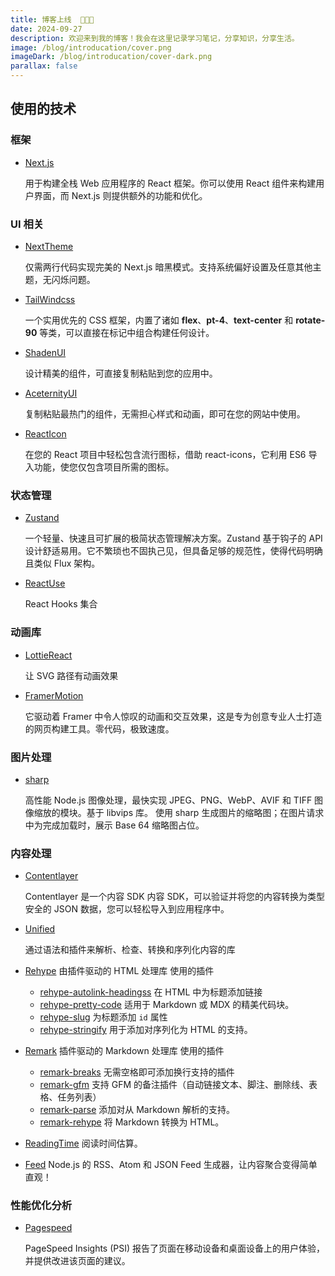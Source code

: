 ```yaml
---
title: 博客上线  🎉🎉🎉
date: 2024-09-27
description: 欢迎来到我的博客！我会在这里记录学习笔记，分享知识，分享生活。
image: /blog/introducation/cover.png
imageDark: /blog/introducation/cover-dark.png
parallax: false
---
```


## 使用的技术

### 框架

- [Next.js](https://nextjs.org/docs)

  用于构建全栈 Web 应用程序的 React 框架。你可以使用 React 组件来构建用户界面，而 Next.js 则提供额外的功能和优化。

### UI 相关

- [NextTheme](https://github.com/pacocoursey/next-themes)

  仅需两行代码实现完美的 Next.js 暗黑模式。支持系统偏好设置及任意其他主题，无闪烁问题。

- [TailWindcss](https://tailwindcss.com/)

  一个实用优先的 CSS 框架，内置了诸如 **flex**、**pt-4**、**text-center** 和 **rotate-90** 等类，可以直接在标记中组合构建任何设计。

- [ShadenUI](https://ui.shadcn.com/)

  设计精美的组件，可直接复制粘贴到您的应用中。

- [AceternityUI](https://ui.aceternity.com/)

  复制粘贴最热门的组件，无需担心样式和动画，即可在您的网站中使用。

- [ReactIcon](https://react-icons.github.io/react-icons/)

  在您的 React 项目中轻松包含流行图标，借助 react-icons，它利用 ES6 导入功能，使您仅包含项目所需的图标。

### 状态管理

- [Zustand](https://github.com/pmndrs/zustand)

  一个轻量、快速且可扩展的极简状态管理解决方案。Zustand 基于钩子的 API 设计舒适易用。它不繁琐也不固执己见，但具备足够的规范性，使得代码明确且类似 Flux 架构。

- [ReactUse](https://github.com/streamich/react-use#readme)

  React Hooks 集合

### 动画库

- [LottieReact](https://lottiereact.com/)

  让 SVG 路径有动画效果

- [FramerMotion](https://www.framer.com/motion/introduction/)

  它驱动着 Framer 中令人惊叹的动画和交互效果，这是专为创意专业人士打造的网页构建工具。零代码，极致速度。

### 图片处理

- [sharp](https://github.com/lovell/sharp)

  高性能 Node.js 图像处理，最快实现 JPEG、PNG、WebP、AVIF 和 TIFF 图像缩放的模块。基于 libvips 库。
  使用 sharp 生成图片的缩略图；在图片请求中为完成加载时，展示 Base 64 缩略图占位。

### 内容处理

- [Contentlayer](https://contentlayer.dev/)

  Contentlayer 是一个内容 SDK 内容 SDK，可以验证并将您的内容转换为类型安全的 JSON 数据，您可以轻松导入到应用程序中。

- [Unified](https://github.com/unifiedjs/unified)

  通过语法和插件来解析、检查、转换和序列化内容的库

- [Rehype](https://github.com/rehypejs/rehype)
  由插件驱动的 HTML 处理库
  使用的插件
  - [rehype-autolink-headingss](https://github.com/rehypejs/rehype-autolink-headings)
    在 HTML 中为标题添加链接
  - [rehype-pretty-code](https://github.com/rehype-pretty/rehype-pretty-code)
    适用于 Markdown 或 MDX 的精美代码块。
  - [rehype-slug](https://github.com/rehypejs/rehype-slug)
    为标题添加 `id` 属性
  - [rehype-stringify](https://github.com/rehypejs/rehype-stringify)
    用于添加对序列化为 HTML 的支持。
- [Remark](https://github.com/remarkjs/remark)
  插件驱动的 Markdown 处理库
  使用的插件

  - [remark-breaks](https://github.com/remarkjs/remark-breaks)
    无需空格即可添加换行支持的插件
  - [remark-gfm](https://github.com/remarkjs/remark-gfm)
    支持 GFM 的备注插件（自动链接文本、脚注、删除线、表格、任务列表）
  - [remark-parse](https://github.com/remarkjs/remark/tree/main/packages/remark-parse)
    添加对从 Markdown 解析的支持。
  - [remark-rehype](https://github.com/remarkjs/remark-rehype)
    将 Markdown 转换为 HTML。

- [ReadingTime](https://github.com/ngryman/reading-time#readme)
  阅读时间估算。

- [Feed](https://github.com/jpmonette/feed)
  Node.js 的 RSS、Atom 和 JSON Feed 生成器，让内容聚合变得简单直观！

### 性能优化分析

- [Pagespeed](https://pagespeed.web.dev)

  PageSpeed Insights (PSI) 报告了页面在移动设备和桌面设备上的用户体验，并提供改进该页面的建议。
